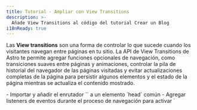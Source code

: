 ```yaml
---
title: Tutorial - Ampliar con View Transitions
description: >-
  Añade View Transitions al código del tutorial Crear un Blog
i18nReady: true
---
```


Las **View transitions** son una forma de controlar lo que sucede cuando los visitantes navegan entre páginas en tu sitio. La API de View Transitions de Astro te permite agregar funciones opcionales de navegación, como transiciones suaves entre páginas y animaciones, controlar la pila de historial del navegador de las páginas visitadas y evitar actualizaciones completas de la página para persistir algunos elementos y el estado de la página mientras se actualiza el contenido mostrado.

<PreCheck>
  - Importar y añadir el enrutador `<ViewTransitions />` a un elemento `head` común
  - Agregar listeners de eventos durante el proceso de navegación para activar `<script>` según sea necesario
  - Añadir animaciones de transición de página utilizando directivas de transición
  - Excluir la navegación del lado del cliente para un enlace de página individual
</PreCheck>

## Prerrequisitos

Necesitarás **un proyecto de Astro existente con una plantilla de base común o un componente `<Head />`**.

Este tutorial utiliza el [proyecto terminado del tutorial Crear un Blog](https://github.com/withastro/blog-tutorial-demo) para demostrar cómo agregar view transitions (navegación del lado del cliente) a un proyecto de Astro existente. Puedes hacer un fork y usar esa base de código localmente, o completar el tutorial en el navegador [editando el código del tutorial del blog en StackBlitz](https://stackblitz.com/github/withastro/blog-tutorial-demo/tree/complete?file=src%2Fpages%2Findex.astro).

En su lugar, puedes seguir estos pasos con tu propio proyecto de Astro, pero deberás ajustar las instrucciones para tu base de código.

Recomendamos utilizar nuestro proyecto de ejemplo para completar este breve tutorial primero. Luego, puedes aplicar lo que has aprendido para crear view transitions en tu propio proyecto.

## Código del Tutorial Crear un Blog

En el [tutorial introductorio Crear un Blog](/es/tutorial/0-introduction/), aprendiste sobre la [navegación incorporada basada en archivos](/es/basics/routing/#rutas-estáticas) de Astro: cualquier archivo `.astro`, `.md` o `.mdx` en cualquier lugar dentro de la carpeta `src/pages/` se convertía automáticamente en una nueva página en tu sitio.

Para navegar entre estas páginas, utilizaste el elemento HTML estándar `<a>`. Por ejemplo, para crear un enlace a tu página "Acerca de", agregaste `<a href="/about/">Acerca de</a>` en la cabecera de tu página. Cuando un visitante de tu sitio hacía clic en ese enlace, el navegador se actualizaba y cargaba una nueva página con contenido completamente nuevo.

## Navegación de página completa vs. enrutamiento del lado del cliente (modo SPA)

Cuando un navegador se actualiza y carga una nueva página, no hay continuidad entre la página antigua y la nueva. Durante el enrutamiento del lado del cliente, se muestra una nueva página sin una actualización completa del navegador.

El enrutamiento del lado del cliente es una característica de los sitios de aplicaciones de una sola página (SPA), donde todo el sitio o aplicación es "una página" de JavaScript cuyo contenido se actualiza en función de la interacción del visitante.

Debido a que cada nueva página no requiere una actualización completa del navegador, el enrutamiento del lado del cliente te permite controlar las transiciones de página de varias maneras. Los **elementos persistentes**, como un encabezado común de la página, no tienen que ser completamente vuelto a renderizar en la pantalla. La transición de una página a otra puede parecer mucho más fluida. Además, el estado puede conservarse, ¡lo que te permite transferir valores de una página a la siguiente o incluso mantener un video reproduciéndose mientras tus visitantes navegan por las páginas!
 
Hay momentos en los que querrás o necesitarás una actualización completa del navegador. Por ejemplo, cuando un enlace lleva a un visitante a un documento `.pdf`, necesitarás que el navegador cargue esa nueva página desde el servidor. Incluso con las view transitions habilitadas en tu proyecto de Astro, podrás especificar cómo debería navegar el navegador tanto de forma predeterminada como de forma específica para cada enlace, incluso eligiendo no utilizar enrutamiento del lado del cliente en absoluto.

Lee más sobre las [view transitions de Astro](/es/guides/view-transitions/) en nuestra guía, o sumérgete en las instrucciones a continuación para ampliar el blog con view transitions.

<Box icon="question-mark">
### Pon a prueba tus conocimientos

1. Añadiendo view transitions a mi sitio de Astro...

    <MultipleChoice>
      <Option>
        Requiere más de 2 líneas de código para implementarse en todo el sitio de forma predeterminada
      </Option>
      <Option isCorrect>
        Cambia el tipo predeterminado de navegación de página en una página que contiene el enrutador `<ViewTransitions />` en su `<head>`
      </Option>
      <Option>
        No agrega de vuelta las características de accesibilidad normalmente proporcionadas por el navegador, como el anuncio de ruta y el respeto a `prefers-reduced-motion`
      </Option>
    </MultipleChoice>

2. ¿Cuál **no** es un beneficio de las view transitions de Astro?

    <MultipleChoice>
      <Option isCorrect>
         Enviar un poco de JavaScript adicional al navegador para el enrutamiento del lado del cliente
      </Option>
      <Option>
        La opción de persistir elementos y componentes individuales mientras un visitante accede a una nueva página
      </Option>
      <Option>
        Controlar qué tipo de navegación utilizar de manera específica para cada enlace
      </Option>
    </MultipleChoice>

3. El enrutador de las view transitions...
    <MultipleChoice>
      <Option>
        Requiere que utilice un framework UI como React
      </Option>
      <Option>
        No está listo para sitios de producción
      </Option>
      <Option isCorrect>
        Incluye un comportamiento de respaldo para navegadores que aún no admiten completamente las view transitions
      </Option>
    </MultipleChoice>

</Box>

## Ampliando el tutorial del blog con view transitions

Los pasos a continuación te muestran cómo ampliar el producto final del tutorial "Crear un Blog" al agregar enrutamiento del lado del cliente para mejorar las view transitions.

### Actualizar dependencias

1. Actualiza a la última versión de Astro y todas las integraciones a sus versiones más recientes ejecutando los siguientes comandos en tu terminal:

    <PackageManagerTabs>
      <Fragment slot="npm">
      ```shell
      # Actualizar a Astro v4.x
      npm install astro@latest

      # Ejemplo: actualizar la integración de Preact en el tutorial del blog
      npm install @astrojs/preact@latest
      ```
      </Fragment>
      <Fragment slot="pnpm">
      ```shell
      # Actualizar a Astro v4.x
      pnpm install astro@latest

     # Ejemplo: actualizar la integración de Preact en el tutorial del blog
      pnpm install @astrojs/preact@latest
      ```
      </Fragment>
      <Fragment slot="yarn">
      ```shell
      # Actualizar a Astro v4.x
      yarn add astro@latest

      # Ejemplo: actualizar la integración de Preact en el tutorial del blog
      yarn add @astrojs/preact@latest
      ```
      </Fragment>
    </PackageManagerTabs>

    :::tip
    Si estás utilizando tu propio proyecto, asegúrate de actualizar cualquier dependencia que hayas instalado. La base de código del tutorial de ejemplo del blog solo utiliza la integración de Preact.
    :::

### Añade el enrutador `<ViewTransitions />`

2. Importa y añade el componente `<ViewTransitions />` al `<head>` de la plantilla de tu página.

    En el ejemplo del tutorial del blog, el elemento `<head>` se encuentra en `src/layouts/BaseLayout.astro`. Primero, el enrutador `ViewTransitions` debe importarse en el frontmatter del componente. Luego, agrega el componente de enrutamiento dentro del elemento `<head>`.

    ```astro title="src/layouts/BaseLayout.astro" ins={2,15}
    ---
    import { ViewTransitions } from "astro:transitions";
    import Header from "../components/Header.astro";
    import Footer from "../components/Footer.astro";
    import "../styles/global.css";
    const { pageTitle } = Astro.props;
    ---
    <html lang="en">
      <head>
        <meta charset="utf-8" />
        <link rel="icon" type="image/svg+xml" href="/favicon.svg" />
        <meta name="viewport" content="width=device-width" />
        <meta name="generator" content={Astro.generator} />
        <title>{pageTitle}</title>
        <ViewTransitions />
      </head>
      <body>
        <Header />
        <h1>{pageTitle}</h1>
        <slot />
        <Footer />
        <script>
          import "../scripts/menu.js";
        </script>
      </body>
    </html>
    ```

    ¡No es necesaria ninguna otra configuración para habilitar la navegación predeterminada del lado del cliente de Astro! Astro creará animaciones de página predeterminadas basadas en las similitudes entre la página antigua y la nueva, y también proporcionará un comportamiento de respaldo para navegadores no compatibles.

3. Navega entre páginas en la vista previa de tu sitio.

    Mira la vista previa de tu sitio **en una pantalla grande, como en modo escritorio**. Mientras te desplazas entre páginas en tu sitio, observa que el contenido de la página anterior parece desvanecerse a medida que el contenido de la nueva página se desvanece. Utiliza la [guía de view transitions](/es/guides/view-transitions/) para agregar un comportamiento personalizado si no estás satisfecho con las configuraciones predeterminadas.

    Mira la vista previa de tu sitio **en una pantalla más pequeña** y trata de utilizar el menú desplegable para navegar entre páginas. Observa que el menú dejará de funcionar después de cargar la primera página.

### Actualiza los scripts

Con las view transitions, algunos scripts pueden dejar de ejecutarse después de la navegación de página, a diferencia de lo que ocurre con las actualizaciones completas del navegador. Hay varios [eventos durante la navegación del lado del cliente a los que puedes escuchar](/es/guides/view-transitions/#eventos-del-ciclo-de-vida) y disparar eventos cuando ocurren. Los scripts en tu proyecto necesitarán ahora engancharse a dos eventos para ejecutarse en el momento adecuado durante la navegación de la página: [`astro:page-load`](/es/guides/view-transitions/#astropage-load) y [`astro:after-swap`](/es/guides/view-transitions/#astroafter-swap).

4. Haz que el script que controla el componente del menú móvil `<Hamburger />` esté disponible después de navegar a una nueva página.

     Para hacer que tu menú móvil sea interactivo después de navegar a una nueva página, agrega el siguiente código que escucha el evento `astro:page-load`, el cual se ejecuta al finalizar la navegación de la página, y en respuesta, ejecuta el script existente para que el menú desplegable funcione al hacer clic:

    ```js title="src/scripts/menu.js" ins={1,5}
    document.addEventListener('astro:page-load', () => {
      document.querySelector('.hamburger').addEventListener('click', () => {
        document.querySelector('.nav-links').classList.toggle('expanded');
      });
    });
    ```

5. Haz que el script que controla la alternancia de temas esté disponible después de la navegación de la página.

    El `<script>` que controla la alternancia de tema claro/oscuro se encuentra en el componente `<ThemeIcon />`. Para que la alternancia de tema siga funcionando en todas las páginas, elimina el atributo `is:inline` del script y agrega el mismo escuchador de eventos que en el ejemplo anterior, de modo que el evento `astro:page-load` pueda activar tu función existente.

    Actualiza la etiqueta de script existente para que tu función se ejecute en respuesta al evento `astro:page-load`, haciendo que la alternancia de tu tema sea interactiva después de que la nueva página esté completamente cargada y visible para el usuario.

    ```astro title="src/components/ThemeIcon.astro" ins={8,38} del="is:inline"
    ---
    ---
    <button id="themeToggle"> /* ... */ </button>

    <style> /* ... */ </style>

    <script is:inline>
      document.addEventListener('astro:page-load', () => {
        const theme = (() => {
          if (typeof localStorage !== "undefined" && localStorage.getItem("theme")) {
            return localStorage.getItem("theme");
          }
          if (window.matchMedia("(prefers-color-scheme: dark)").matches) {
            return "dark";
          }
          return "light";
        })();

        if (theme === "light") {
          document.documentElement.classList.remove("dark");
        } else {
          document.documentElement.classList.add("dark");
        }

        window.localStorage.setItem("theme", theme);

        const handleToggleClick = () => {
          const element = document.documentElement;
          element.classList.toggle("dark");

          const isDark = element.classList.contains("dark");
          localStorage.setItem("theme", isDark ? "dark" : "light");
        };

        document
          .getElementById("themeToggle")
          .addEventListener("click", handleToggleClick);
      });
    </script>
    ```
    Ahora, el alternador de temas es interactivo en cada página al utilizar el enrutador `<ViewTransitions />`, después de que la página ha terminado de cargarse.

6. Verifica el tema antes para evitar destellos en el modo oscuro.

    La alternancia de temas funciona en cada página, pero su script se carga al final del proceso de navegación, **después de que la nueva página se ha cargado completamente en el navegador**. Puede ocurrir un destello de la versión de tema claro del sitio antes de que se ejecute este script de alternancia de temas y verifique qué tema debe usar en la página.

    Para verificar y, si es necesario, establecer el modo oscuro más temprano en el proceso de navegación, crea una función que se ejecutará en respuesta al evento `astro:after-swap`. La siguiente función para verificar el tema oscuro en el `localStorage` del navegador se ejecutará **inmediatamente después de que la nueva página haya reemplazado a la antigua**, antes de que los elementos del DOM se pinten en la pantalla.

    Añade este nuevo script al componente `<ThemeIcon />`, además del script que controla la alternancia de temas.

    ```astro title="src/components/ThemeIcon.astro" ins={3-9}
    <script> ... <script>

    <script>
      document.addEventListener('astro:after-swap', () => {
        localStorage.theme === 'dark' 
        ? document.documentElement.classList.add("dark")
        : document.documentElement.classList.add("light");
      }); 
    </script>
    ```

    Ahora, cada cambio de página **que utilice el enrutador `<ViewTransitions />` para la navegación del lado del cliente** (y por lo tanto, tenga acceso al evento `astro:after-swap`) podrá detectar `theme: dark` desde el `localStorage` del navegador y actualizar la página actual en consecuencia antes de que se renderice para el espectador.

    <Box icon="question-mark">
      ### Pon a prueba tus conocimientos

      ¿Cuál es el orden correcto de los eventos después de que un visitante hace clic en un enlace para ir a una nueva página durante la navegación del lado del cliente?

          <MultipleChoice>
            <Option>
              1. `astro:after-swap`
              2. `astro:page-load`
              3. la nueva página es visible
            </Option>
            <Option isCorrect>
              1. `astro:after-swap`
              2. la nueva página es visible
              3. `astro:page-load`
            </Option>
            <Option>
              1. `astro:page-load`
              2. la nueva página es visible
              3. `astro:after-swap`
            </Option>
          </MultipleChoice>


      </Box>

### Personaliza las animaciones de transición

7. Cambia la animación predeterminada de `fade` a `slide` para el título de la página.

    Con las view transitions habilitadas, actualmente tienes una pequeña transición de desvanecimiento configurada para todas las animaciones de transición de página. Astro también proporciona una animación incorporada llamada `slide`. Para cambiar el tipo de animación para un solo elemento, agrega la directiva `transition:animate=""`.

    Por ejemplo, para hacer que los títulos de las páginas se deslicen en lugar de desvanecerse, agrega `transition:animate="slide"` al elemento `<h1>` en el BaseLayout:

    ```astro title="src/layouts/BaseLayout.astro" ins='transition:animate="slide"'
    ---
    import Header from "../components/Header.astro";
    import Footer from "../components/Footer.astro";
    import "../styles/global.css";
    import { ViewTransitions } from "astro:transitions";
    const { pageTitle } = Astro.props;
    ---

    <html lang="en">
      <head>
        <meta charset="utf-8" />
        <link rel="icon" type="image/svg+xml" href="/favicon.svg" />
        <meta name="viewport" content="width=device-width" />
        <meta name="generator" content={Astro.generator} />
        <title>{pageTitle}</title>
        <ViewTransitions />
      </head>
      <body>
        <Header />
        <h1 transition:animate="slide">{pageTitle}</h1>
        <slot />
        <Footer />
        <script>
          import "../scripts/menu.js";
        </script>
      </body>
    </html>
    ```

    En la vista previa de tu navegador, ahora verás que los títulos de las páginas se deslizan en la pantalla, mientras que otros elementos como el texto del cuerpo continúan desvaneciéndose.

    <Box icon="puzzle-piece">
      ### Inténtalo tú mismo: Haz que los enlaces de navegación se deslicen.

      Añade una directiva de animación para que el `<div>` en `Navigation.astro`, que contiene todos los enlaces del encabezado, se deslice al navegar por la página, siguiendo los [mismos pasos mencionados anteriormente](#personaliza-las-animaciones-de-transición).

      <details>
      <summary>Muéstrame el código.</summary>
      ```astro title="src/components/Navigation.astro" ins='transition:animate="slide"'
      ---
      ---
      <div transition:animate="slide" class="nav-links">
        <a href="/">Inicio</a>
        <a href="/about/">Acerca de</a>
        <a href="/blog/">Blog</a>
        <a href="/tags/" >Etiquetas</a>
      </div>
      ```
      </details>
    </Box>

    Verifica la vista previa de tu navegador y ahora tanto el título de la página como los enlaces del encabezado se deslizarán en cada navegación de página.

8. Añade una transición de desvanecimiento más larga a las descripciones de tus publicaciones en el blog.

    También puedes personalizar las animaciones integradas en Astro importándolas y luego proporcionando cualquier propiedad de animación CSS.

    Por ejemplo, para hacer que la descripción aparezca lentamente cuando navegas a una entrada de blog, importa la animación `fade` en tu plantilla para las entradas de blog en formato Markdown. Luego, agrega la directiva de transición para el `fade` de Astro con una duración de `2s`:

    ```astro title="src/layouts/MarkdownPostLayout.astro" ins={3} ins="transition:animate={fade({ duration: '2s' })}"
    ---
    import BaseLayout from "./BaseLayout.astro";
    import { fade } from "astro:transitions";
    const { frontmatter } = Astro.props;
    ---

    <BaseLayout pageTitle={frontmatter.title}>
      <p>{frontmatter.pubDate.slice(0, 10)}</p>
      <p transition:animate={fade({ duration: '2s' })} ><em>{frontmatter.description}</em></p>
      <p>Escrito por: {frontmatter.author}</p>
      <img src={frontmatter.image.url} width="300" alt={frontmatter.image.alt} />
      <slot />
    </BaseLayout>
    ```
    Navega a cualquier entrada de blog en la vista previa de tu navegador y verás que la descripción aparece con una transición más lenta que el resto del texto.

    <ReadMore>Lee más acerca de las diferentes [directivas de transición](/es/guides/view-transitions/#directivas-de-transición) y la [personalización de animaciones](/es/guides/view-transitions/#personalizando-animaciones).</ReadMore>

### Fuerza una recarga completa del navegador para algunos enlaces

9. Evita el enrutamiento del lado del cliente y en su lugar exige al navegador que recargue cuando navegue a tu página Acerca de.

    En ocasiones, querrás que se realice una recarga completa del navegador cuando los visitantes hagan clic en ciertos enlaces. Por ejemplo, puede que estés vinculando a una página que no utiliza el enrutador `<ViewTransitions />`, o a un archivo directamente, como un archivo `.pdf`.

    Para lograr que tu navegador se actualice cada vez que hagas clic en el enlace de navegación para ir a tu página Acerca de, agrega el atributo `data-astro-reload` a la etiqueta `<a>` en tu componente `<Navigation />`. Esto anulará completamente el enrutador `<ViewTransitions />` y cualquier animación de las view transitions para este enlace en particular.

     ```astro title="src/components/Navigation.astro" ins='data-astro-reload'
      ---
      ---
      <div transition:animate="slide" class="nav-links">
        <a href="/">Inicio</a>
        <a href="/about/" data-astro-reload >Acerca de</a>
        <a href="/blog/">Blog</a>
        <a href="/tags/">Etiquetas</a>
      </div>
      ```

    Ahora, cuando hagas clic en el enlace de navegación hacia tu página Acerca de, no se producirán animaciones. Los enlaces y el título de la página no se deslizarán y el contenido de la página no se desvanecerá al navegar a tu página Acerca de **usando este enlace**.

10. Añade un enlace a tu página Acerca de desde tu nombre de autor en tu plantilla Markdown para las entradas del blog.

    `data-astro-reload` solo provoca una actualización completa del navegador al ir a una nueva página **desde el enlace al que se ha añadido**. No controla todas las instancias de navegación a tu página Acerca de.

    En tu compoente `<MarkdownPostLayout />`, agrega un enlace a tu página Acerca de en tu nombre de autor:

    ```astro title="src/layouts/MarkdownPostLayout.astro" ins='<a href="/about/">' ins="</a>"
    ---
    import BaseLayout from "./BaseLayout.astro";
    import { fade } from "astro:transitions";
    const { frontmatter } = Astro.props;
    ---

    <BaseLayout pageTitle={frontmatter.title}>
      <p>{frontmatter.pubDate.slice(0, 10)}</p>
      <p transition:animate={fade({ duration: '2s' })} ><em>{frontmatter.description}</em></p>
      <p>Escrito por: <a href="/about/">{frontmatter.author}</a></p>
      <img src={frontmatter.image.url} width="300" alt={frontmatter.image.alt} />
      <slot />
    </BaseLayout>
    ```

    Si visitas cualquier entrada de blog en la vista previa del navegador y luego haces clic en el nombre del autor vinculado para ir a la página Acerca de, ¿cómo se ve la navegación de la página?

    <p>
      Cuando un visitante hace clic en un enlace a la página Acerca de desde una entrada de blog individual, el título de la página y los enlaces de navegación en la cabecera <Spoiler>se deslizan en la pantalla</Spoiler> porque <Spoiler>el atributo `data-astro-reload` no está configurado en estos enlaces.</Spoiler>
    </p>

¡Todavía hay mucho más por explorar! Consulta nuestra [Guía completa de View Transitions](/es/guides/view-transitions/) para descubrir más cosas que puedes hacer con las view transitions.

Para ver el ejemplo completo del tutorial de blog que utiliza view transitions, visita la [rama View Transitions](https://github.com/withastro/blog-tutorial-demo/tree/view-transitions) en el repositorio del tutorial.